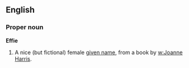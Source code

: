 ==English==

===Proper noun===
'''Effie'''
# A nice (but fictional) female [[given name]], from a book by [[w:Joanne Harris]].